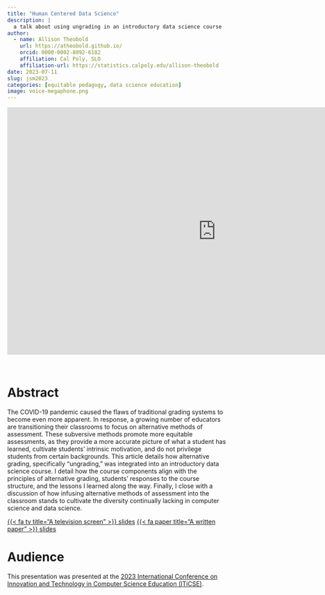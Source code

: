 ```yaml
---
title: "Human Centered Data Science"
description: |
  a talk about using ungrading in an introductory data science course
author:
  - name: Allison Theobold
    url: https://atheobold.github.io/
    orcid: 0000-0002-8092-6182
    affiliation: Cal Poly, SLO
    affiliation-url: https://statistics.calpoly.edu/allison-theobold
date: 2023-07-11
slug: jsm2023
categories: [equitable pedagogy, data science education]
image: voice-megaphone.png
---
```


<center>

<iframe src="https://docs.google.com/presentation/d/e/2PACX-1vROsiUN5AAYAF09a-NJh2XeJvJ1yHn6Tk8oHicdLBGriD78Xx7DjS2IlIAGZduBuajdeSKrybG5LwQ1/embed?start=false&amp;loop=false&amp;delayms=3000" frameborder="0" width="960" height="569" allowfullscreen="true" mozallowfullscreen="true" webkitallowfullscreen="true">

</iframe>

</center>

<br>

# Abstract

The COVID-19 pandemic caused the flaws of traditional grading systems to become even more apparent. In response, a growing number of educators are transitioning their classrooms to focus on alternative methods of assessment. These subversive methods promote more equitable assessments, as they provide a more accurate picture of what a student has learned, cultivate students' intrinsic motivation, and do not privilege students from certain backgrounds. This article details how alternative grading, specifically "ungrading," was integrated into an introductory data science course. I detail how the course components align with the principles of alternative grading, students' responses to the course structure, and the lessons I learned along the way. Finally, I close with a discussion of how infusing alternative methods of assessment into the classroom stands to cultivate the diversity continually lacking in computer science and data science.


::: center-text
[{{< fa tv title="A television screen" >}} slides](https://docs.google.com/presentation/d/1kZgnvc5whhFd-zHjixvYktAgy1BM-pIRJEjK79vopNs/edit?usp=sharing){.btn role="button" target="_blank"} [{{< fa paper title="A written paper" >}} slides](https://doi.org/10.1145/3587102.3588816){.btn role="button" target="_blank"}
:::

# Audience

This presentation was presented at the [2023 International Conference on Innovation and Technology in Computer Science Education (ITiCSE)](https://iticse.acm.org/2023/). 

